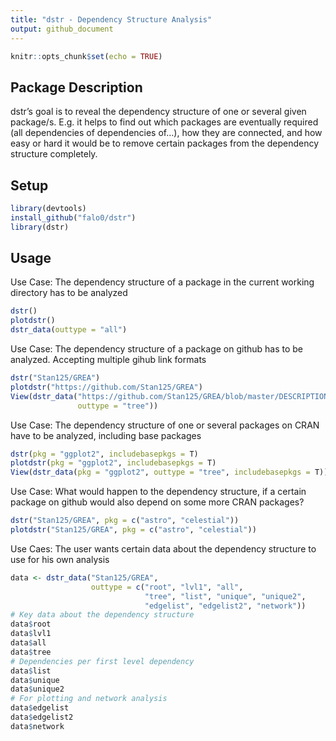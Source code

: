 ```yaml
---
title: "dstr - Dependency Structure Analysis"
output: github_document
---
```


```r
knitr::opts_chunk$set(echo = TRUE)
```

## Package Description

dstr's goal is to reveal the dependency structure of one or several given package/s. E.g. it helps to find out which packages are eventually required (all dependencies of dependencies of...), how they are connected, and how easy or hard it would be to remove certain packages from the dependency structure completely.

## Setup
```r
library(devtools)
install_github("falo0/dstr")
library(dstr)
```
## Usage
Use Case: The dependency structure of a package in the current working directory
has to be analyzed

```r
dstr()
plotdstr()
dstr_data(outtype = "all")
```

Use Case: The dependency structure of a package on github has to be analyzed.
Accepting multiple gihub link formats
```r
dstr("Stan125/GREA")
plotdstr("https://github.com/Stan125/GREA")
View(dstr_data("https://github.com/Stan125/GREA/blob/master/DESCRIPTION",
               outtype = "tree"))
```

Use Case: The dependency structure of one or several packages on CRAN have to
be analyzed, including base packages
```r
dstr(pkg = "ggplot2", includebasepkgs = T)
plotdstr(pkg = "ggplot2", includebasepkgs = T)
View(dstr_data(pkg = "ggplot2", outtype = "tree", includebasepkgs = T))
```

Use Case: What would happen to the dependency structure, if a certain package
on github would also depend on some more CRAN packages?
```r
dstr("Stan125/GREA", pkg = c("astro", "celestial"))
plotdstr("Stan125/GREA", pkg = c("astro", "celestial"))
```

Use Caes: The user wants certain data about the dependency structure to use
for his own analysis
```r
data <- dstr_data("Stan125/GREA",
                  outtype = c("root", "lvl1", "all",
                              "tree", "list", "unique", "unique2",
                              "edgelist", "edgelist2", "network"))
# Key data about the dependency structure
data$root
data$lvl1
data$all
data$tree
# Dependencies per first level dependency
data$list
data$unique
data$unique2
# For plotting and network analysis
data$edgelist
data$edgelist2
data$network
```
